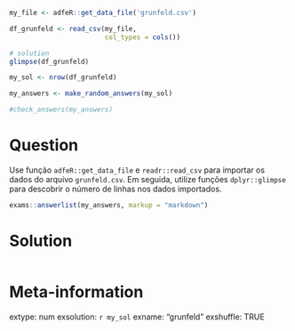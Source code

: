 ```r
my_file <- adfeR::get_data_file('grunfeld.csv')

df_grunfeld <- read_csv(my_file, 
                        col_types = cols())

# solution
glimpse(df_grunfeld)

my_sol <- nrow(df_grunfeld)
```

```r
my_answers <- make_random_answers(my_sol)

#check_answers(my_answers)
```


Question
========

Use função `adfeR::get_data_file` e `readr::read_csv` para importar os dados do arquivo `grunfeld.csv`. Em seguida, utilize funções `dplyr::glimpse` para descobrir o número de linhas nos dados importados.

```r
exams::answerlist(my_answers, markup = "markdown")
```

Solution
================

```r
```

Meta-information
================
extype: num
exsolution: `r my_sol`
exname: "grunfeld"
exshuffle: TRUE

